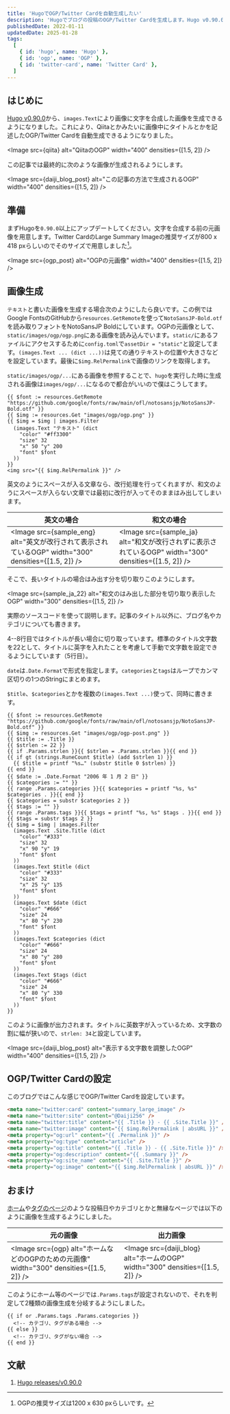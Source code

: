 ```yaml
---
title: 'HugoでOGP/Twitter Cardを自動生成したい'
description: 'Hugoでブログの投稿のOGP/Twitter Cardを生成します。Hugo v0.90.0から使えるようになった`images.Text`により画像を生成します。'
publishedDate: 2022-01-11
updatedDate: 2025-01-28
tags:
  [
    { id: 'hugo', name: 'Hugo' },
    { id: 'ogp', name: 'OGP' },
    { id: 'twitter-card', name: 'Twitter Card' },
  ]
---
```



## はじめに

[Hugo v0.90.0](https://github.com/gohugoio/hugo/releases/tag/v0.90.0/)から、`images.Text`により画像に文字を合成した画像を生成できるようになりました。これにより、Qiitaとかみたいに画像中にタイトルとかを記述したOGP/Twitter Cardを自動生成できるようになりました。

<Image src={qiita} alt="QiitaのOGP" width="400" densities={[1.5, 2]} />

この記事では最終的に次のような画像が生成されるようにします。

<Image
  src={daiji_blog_post}
  alt="この記事の方法で生成されるOGP"
  width="400"
  densities={[1.5, 2]}
/>

## 準備

まずHugoを`0.90.0`以上にアップデートしてください。文字を合成する前の元画像を用意します。Twitter CardのLarge Summary Imageの推奨サイズが800 x 418 pxらしいのでそのサイズで用意しました[^ogp-size]。

[^ogp-size]: OGPの推奨サイズは1200 x 630 pxらしいです。

<Image src={ogp_post} alt="OGPの元画像" width="400" densities={[1.5, 2]} />

## 画像生成

`テキスト`と書いた画像を生成する場合次のようにしたら良いです。この例ではGoogle FontsのGitHubから`resources.GetRemote`を使って`NotoSansJP-Bold.otf`を読み取りフォントをNotoSansJP Boldにしています。OGPの元画像として、`static/images/ogp/ogp.png`にある画像を読み込んでいます。`static/`<JwAki />にあるファイルにアクセスするために`config.toml`で`assetDir = "static"`と設定してます。`(images.Text ... (dict ...))`<JwAki />は見ての通りテキストの位置や大きさなどを設定しています。最後に<JwAki />`$img.RelPermalink`で画像のリンクを取得します。

`static/images/ogp/...`<JwAki />にある画像を参照することで、`hugo`を実行した時に生成される画像は`images/ogp/...`<JwAki />になるので都合がいいので僕はこうしてます。

```
{{ $font := resources.GetRemote "https://github.com/google/fonts/raw/main/ofl/notosansjp/NotoSansJP-Bold.otf" }}
{{ $img := resources.Get "images/ogp/ogp.png" }}
{{ $img = $img | images.Filter
  (images.Text "テキスト" (dict
    "color" "#ff3300"
    "size" 32
    "x" 50 "y" 200
    "font" $font
  ))
}}
<img src="{{ $img.RelPermalink }}" />
```

英文のようにスペースが入る文章なら、改行処理を行ってくれますが、和文のようにスペースが入らない文章では最初に改行が入ってそのままはみ出してしまいます。

| 英文の場合                                                                                          | 和文の場合                                                                                           |
| --------------------------------------------------------------------------------------------------- | ---------------------------------------------------------------------------------------------------- |
| <Image src={sample_eng} alt="英文が改行されて表示されているOGP" width="300" densities={[1.5, 2]} /> | <Image src={sample_ja} alt="和文が改行されずに表示されているOGP" width="300" densities={[1.5, 2]} /> |

そこで、長いタイトルの場合はみ出す分を切り取りこのようにします。

<Image
  src={sample_ja_22}
  alt="和文のはみ出した部分を切り取り表示したOGP"
  width="300"
  densities={[1.5, 2]}
/>

実際のソースコードを使って説明します。記事のタイトル以外に、ブログ名やカテゴリについても書きます。

4--8行目ではタイトルが長い場合に切り取っています。標準のタイトル文字数を22として、タイトルに英字を入れたことを考慮して手動で文字数を設定できるようにしています（5行目）。

`date`は<JwAki />`.Date.Format`で形式を指定します。`categories`と`tags`はループでカンマ区切りの1つのStringにまとめます。

`$title`、`$categories`とかを複数の<JwAki />`(images.Text ...)`<JwAki />使って、同時に書きます。

```
{{ $font := resources.GetRemote "https://github.com/google/fonts/raw/main/ofl/notosansjp/NotoSansJP-Bold.otf" }}
{{ $img := resources.Get "images/ogp/ogp-post.png" }}
{{ $title := .Title }}
{{ $strlen := 22 }}
{{ if .Params.strlen }}{{ $strlen = .Params.strlen }}{{ end }}
{{ if gt (strings.RuneCount $title) (add $strlen 1) }}
  {{ $title = printf "%s…" (substr $title 0 $strlen) }}
{{ end }}
{{ $date := .Date.Format "2006 年 1 月 2 日" }}
{{ $categories := "" }}
{{ range .Params.categories }}{{ $categories = printf "%s, %s" $categories . }}{{ end }}
{{ $categories = substr $categories 2 }}
{{ $tags := "" }}
{{ range .Params.tags }}{{ $tags = printf "%s, %s" $tags . }}{{ end }}
{{ $tags = substr $tags 2 }}
{{ $img = $img | images.Filter
  (images.Text .Site.Title (dict
    "color" "#333"
    "size" 32
    "x" 90 "y" 19
    "font" $font
  ))
  (images.Text $title (dict
    "color" "#333"
    "size" 32
    "x" 25 "y" 135
    "font" $font
  ))
  (images.Text $date (dict
    "color" "#666"
    "size" 24
    "x" 80 "y" 230
    "font" $font
  ))
  (images.Text $categories (dict
    "color" "#666"
    "size" 24
    "x" 80 "y" 280
    "font" $font
  ))
  (images.Text $tags (dict
    "color" "#666"
    "size" 24
    "x" 80 "y" 330
    "font" $font
  ))
}}
```

このように画像が出力されます。タイトルに英数字が入っているため、文字数の割に幅が狭いので、`strlen: 34`と設定しています。

<Image
  src={daiji_blog_post}
  alt="表示する文字数を調整したOGP"
  width="400"
  densities={[1.5, 2]}
/>

## OGP/Twitter Cardの設定

このブログではこんな感じでOGP/Twitter Cardを設定しています。

```html
<meta name="twitter:card" content="summary_large_image" />
<meta name="twitter:site" content="@Daiji256" />
<meta name="twitter:title" content="{{ .Title }} - {{ .Site.Title }}" />
<meta name="twitter:image" content="{{ $img.RelPermalink | absURL }}" />
<meta property="og:url" content="{{ .Permalink }}" />
<meta property="og:type" content="article" />
<meta property="og:title" content="{{ .Title }} - {{ .Site.Title }}" />
<meta property="og:description" content="{{ .Summary }}" />
<meta property="og:site_name" content="{{ .Site.Title }}" />
<meta property="og:image" content="{{ $img.RelPermalink | absURL }}" />
```

## おまけ

[ホーム](/)や[タグのページ](/tags/tex/)のような投稿日やカテゴリとかと無縁なページでは以下のように画像を生成するようにしました。

| 元の画像                                                                                 | 出力画像                                                                      |
| ---------------------------------------------------------------------------------------- | ----------------------------------------------------------------------------- |
| <Image src={ogp} alt="ホームなどのOGPのための元画像" width="300" densities={[1.5, 2]} /> | <Image src={daiji_blog} alt="ホームのOGP" width="300" densities={[1.5, 2]} /> |

このようにホーム等のページでは<JwAki />`.Params.tags`が設定されないので、それを判定して2種類の画像生成を分岐するようにしました。

```
{{ if or .Params.tags .Params.categories }}
  <!-- カテゴリ、タグがある場合 -->
{{ else }}
  <!-- カテゴリ、タグがない場合 -->
{{ end }}
```

## 文献

1. [Hugo releases/v0.90.0](https://github.com/gohugoio/hugo/releases/tag/v0.90.0/)
